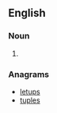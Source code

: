 {{also|plûtes}}

==English==

===Noun===
{{head|en|noun plural form}}

# {{plural of|plute|lang=en}}

===Anagrams===
* [[letups#English|letups]]
* [[tuples#English|tuples]]